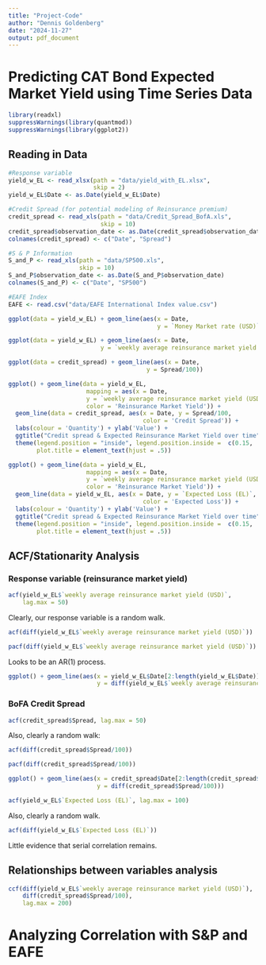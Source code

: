 ```yaml
---
title: "Project-Code"
author: "Dennis Goldenberg"
date: "2024-11-27"
output: pdf_document
---
```

# Predicting CAT Bond Expected Market Yield using Time Series Data
```r
library(readxl)
suppressWarnings(library(quantmod))
suppressWarnings(library(ggplot2))
```

## Reading in Data
```r
#Response variable
yield_w_EL <- read_xlsx(path = "data/yield_with_EL.xlsx",
                        skip = 2)
yield_w_EL$Date <- as.Date(yield_w_EL$Date)

#Credit Spread (for potential modeling of Reinsurance premium)
credit_spread <- read_xls(path = "data/Credit_Spread_BofA.xls",
                          skip = 10)
credit_spread$observation_date <- as.Date(credit_spread$observation_date)
colnames(credit_spread) <- c("Date", "Spread")

#S & P Information
S_and_P <- read_xls(path = "data/SP500.xls",
                    skip = 10)
S_and_P$observation_date <- as.Date(S_and_P$observation_date)
colnames(S_and_P) <- c("Date", "SP500")

#EAFE Index
EAFE <- read.csv("data/EAFE International Index value.csv")
```


```r
ggplot(data = yield_w_EL) + geom_line(aes(x = Date,
                                          y = `Money Market rate (USD)`))
```
```r
ggplot(data = yield_w_EL) + geom_line(aes(x = Date,
                          y = `weekly average reinsurance market yield (USD)`))
```
```r
ggplot(data = credit_spread) + geom_line(aes(x = Date,
                                       y = Spread/100))
```

```r
ggplot() + geom_line(data = yield_w_EL,
                      mapping = aes(x = Date,
                      y = `weekly average reinsurance market yield (USD)`,
                      color = 'Reinsurance Market Yield')) + 
  geom_line(data = credit_spread, aes(x = Date, y = Spread/100, 
                                      color = 'Credit Spread')) +
  labs(colour = 'Quantity') + ylab('Value') + 
  ggtitle("Credit spread & Expected Reinsurance Market Yield over time") + 
  theme(legend.position = "inside", legend.position.inside =  c(0.15, .85),
        plot.title = element_text(hjust = .5))
```

```r
ggplot() + geom_line(data = yield_w_EL,
                      mapping = aes(x = Date,
                      y = `weekly average reinsurance market yield (USD)`,
                      color = 'Reinsurance Market Yield')) + 
  geom_line(data = yield_w_EL, aes(x = Date, y = `Expected Loss (EL)`, 
                                      color = 'Expected Loss')) +
  labs(colour = 'Quantity') + ylab('Value') + 
  ggtitle("Credit spread & Expected Reinsurance Market Yield over time") + 
  theme(legend.position = "inside", legend.position.inside =  c(0.15, .85),
        plot.title = element_text(hjust = .5))
```

## ACF/Stationarity Analysis

### Response variable (reinsurance market yield)
```r
acf(yield_w_EL$`weekly average reinsurance market yield (USD)`,
    lag.max = 50)
```
Clearly, our response variable is a random walk.

```r
acf(diff(yield_w_EL$`weekly average reinsurance market yield (USD)`))
```

```r
pacf(diff(yield_w_EL$`weekly average reinsurance market yield (USD)`))
```

Looks to be an AR(1) process.

```r
ggplot() + geom_line(aes(x = yield_w_EL$Date[2:length(yield_w_EL$Date)],
                         y = diff(yield_w_EL$`weekly average reinsurance market yield (USD)`)))
```

### BoFA Credit Spread
```r
acf(credit_spread$Spread, lag.max = 50)
```
Also, clearly a random walk:
```r
acf(diff(credit_spread$Spread/100))
```
```r
pacf(diff(credit_spread$Spread/100))
```
```r
ggplot() + geom_line(aes(x = credit_spread$Date[2:length(credit_spread$Date)],
                         y = diff(credit_spread$Spread/100)))
```

```r
acf(yield_w_EL$`Expected Loss (EL)`, lag.max = 100)
```
Also, clearly a random walk.
```r
acf(diff(yield_w_EL$`Expected Loss (EL)`))
```
Little evidence that serial correlation remains.


## Relationships between variables analysis
```r
ccf(diff(yield_w_EL$`weekly average reinsurance market yield (USD)`),
    diff(credit_spread$Spread/100),
    lag.max = 200)
```



# Analyzing Correlation with S&P and EAFE
```r

```